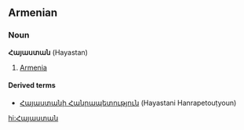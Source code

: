 ==Armenian==
===Noun===
'''Հայաստան''' (Hayastan)

# [[Armenia]]

====Derived terms====
*[[Հայաստանի Հանրապետություն]] (Hayastani Hanrapetouṭyoun)

[[hi:Հայաստան]]